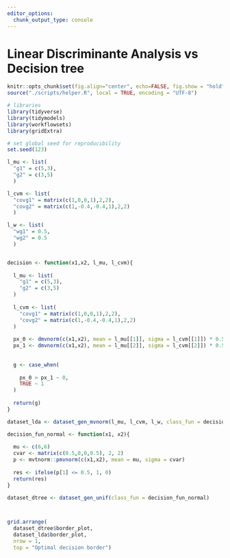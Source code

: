 ```yaml
---
editor_options:
  chunk_output_type: console
---
```


# Linear Discriminante Analysis vs Decision tree


```r

knitr::opts_chunk$set(fig.align="center", echo=FALSE, fig.show = "hold")
source("./scripts/helper.R", local = TRUE, encoding = "UTF-8")

```

```r
# libraries
library(tidyverse)
library(tidymodels)
library(workflowsets)
library(gridExtra)

# set global seed for reproducibility
set.seed(123)

```


```r

l_mu <- list(
  "g1" = c(5,3), 
  "g2" = c(3,5)
  )

l_cvm <- list( 
  "covg1" = matrix(c(1,0,0,1),2,2),
  "covg2" = matrix(c(1,-0.4,-0.4,1),2,2)
  )

l_w <- list(
  "wg1" = 0.5, 
  "wg2" = 0.5
  )


decision <- function(x1,x2, l_mu, l_cvm){
  
  l_mu <- list(
    "g1" = c(5,3), 
    "g2" = c(3,5)
  )
  
  l_cvm <- list( 
    "covg1" = matrix(c(1,0,0,1),2,2),
    "covg2" = matrix(c(1,-0.4,-0.4,1),2,2)
  )
  
  px_0 <- dmvnorm(c(x1,x2), mean = l_mu[[1]], sigma = l_cvm[[1]]) * 0.5 
  px_1 <- dmvnorm(c(x1,x2), mean = l_mu[[2]], sigma = l_cvm[[2]]) * 0.5
  
  
  g <- case_when(
    
    px_0 > px_1 ~ 0,
    TRUE ~ 1
  )
  
  return(g)
}

dataset_lda <- dataset_gen_mvnorm(l_mu, l_cvm, l_w, class_fun = decision)

decision_fun_normal <- function(x1, x2){
  
  mu <- c(6,6)
  cvar <- matrix(c(0.5,0,0,0.5), 2, 2)
  p <- mvtnorm::pmvnorm(c(x1,x2), mean = mu, sigma = cvar)
  
  res <- ifelse(p[1] <= 0.5, 1, 0)
  return(res)
}

dataset_dtree <- dataset_gen_unif(class_fun = decision_fun_normal)



grid.arrange(
  dataset_dtree$border_plot, 
  dataset_lda$border_plot, 
  nrow = 1,
  top = "Optimal decision border")

```

